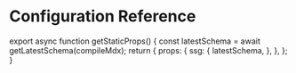
# Configuration Reference

export async function getStaticProps() {
  const latestSchema = await getLatestSchema(compileMdx);
  return {
    props: {
      ssg: {
        latestSchema,
      },
    },
  };
}

<LatestSchemaReference />
